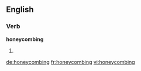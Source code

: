 ==English==

===Verb===
'''honeycombing'''

# {{present participle of|[[honeycomb]]}}

[[de:honeycombing]]
[[fr:honeycombing]]
[[vi:honeycombing]]